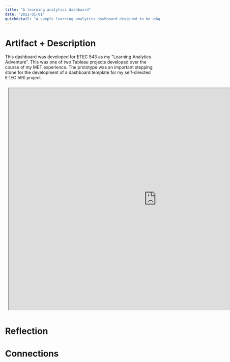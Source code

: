 ```yaml
---
title: "A learning analytics dashboard"
date: "2021-01-01"
quickdetail: "A sample learning analytics dashboard designed to be adapted for different learning designs."
---
```

# Artifact + Description
This dashboard was developed for ETEC 543 as my "Learning Analytics Adventure". This was one of two Tableau projects developed over the course of my MET experience. The prototype was an important stepping stone for the development of a dashboard template for my self-directed ETEC 590 project.

<iframe title="hi" style="width: 960px; height: 720px; margin: 10px; position: relative;"
src="https://public.tableau.com/views/LAAdventure-FinalProject/Acknowledgements?:language=en-US&:showVizHome=no"
width="100%" height="1200">
</iframe>
      
# Reflection

# Connections